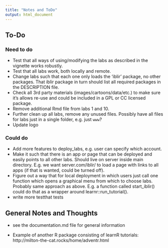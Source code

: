 ```yaml
---
title: "Notes and ToDo"
output: html_document
---
```


## To-Do

### Need to do

* Test that all ways of using/modifying the labs as described in the vignette works robustly.
* Test that all labs work, both locally and remote.
* Change labs such that each one only loads the 'iblir' package, no other packages. That iblir package in turn should list all required packages in the DESCRIPTION file.
* Check all 3rd party materials (images/cartoons/data/etc.) to make sure it's allows re-use and could be included in a GPL or CC licensed package. 
* Remove additional Rmd file from labs 1 and 10.
* Further clean up all labs, remove any unused files. Possibly have all files for labs just in a single folder, e.g. just `www`? 
* Update logo


### Could do

* Add more features to deploy_labs, e.g. user can specify which account.
* Make it such that there is an app or page that can be deployed and easily points to all other labs. Should live on server inside main directory. E.g. we want server.com/iblir/ to load a page with links to all apps (if that is wanted, could be turned off).
* Figure out a way that for local deployment in which users just call one function which opens a graphical menu from which to choose labs. Probably same approach as above. E.g. a function called start_iblir() could do that as a wrapper around learnr::run_tutorial().
* write more testthat tests


## General Notes and Thoughts

* see the documentation.md file for general information

* Example of another R package consisting of learnR tutorials:
http://milton-the-cat.rocks/home/adventr.html




